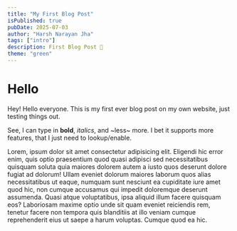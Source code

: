 ```yaml
---
title: "My First Blog Post"
isPublished: true
pubDate: 2025-07-03
author: "Harsh Narayan Jha"
tags: ["intro"]
description: First Blog Post 🎉
theme: "green"
---
```


# Hello

Hey! Hello everyone. This is my first ever blog post on my own website, just testing things out.

See, I can type in **bold**, _italics_, and ~less~ more. I bet it supports more features, that I just need to lookup/enable.

Lorem, ipsum dolor sit amet consectetur adipisicing elit. Eligendi hic error enim, quis optio praesentium quod quasi adipisci sed necessitatibus quisquam soluta quia maiores dolorem autem a iusto quos deserunt dolore fugiat ad dolorum! Ullam eveniet dolorum maiores laborum quos alias necessitatibus ut eaque, numquam sunt nesciunt ea cupiditate iure amet quod hic, non cumque accusamus qui impedit doloremque deserunt assumenda. Quasi atque voluptatibus, ipsa aliquid illum facere quisquam eos? Laboriosam maxime optio unde sit quam eveniet reiciendis rem, tenetur facere non tempora quis blanditiis at illo veniam cumque reprehenderit eius ut saepe a harum voluptas. Cumque quod ea hic.
